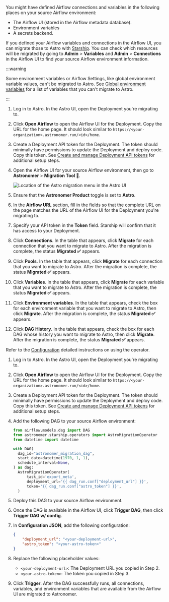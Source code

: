 
You might have defined Airflow connections and variables in the following places on your source Airflow environment:

- The Airflow UI (stored in the Airflow metadata database).
- Environment variables
- A secrets backend.

If you defined your Airflow variables and connections in the Airflow UI, you can migrate those to Astro with [Starship](https://astronomer.github.io/starship/). You can check which resources will be migrated by going to **Admin** > **Variables** and **Admin** > **Connections** in the Airflow UI to find your source Airflow environment information.

:::warning

Some environment variables or Airflow Settings, like global environment variable values, can't be migrated to Astro. See [Global environment variables](https://docs.astronomer.io/astro/platform-variables) for a list of variables that you can't migrate to Astro.

:::

<Tabs>
<TabItem value="plugin" label="Starship Plugin" default>

1. Log in to Astro. In the Astro UI, open the Deployment you're migrating to.
2. Click **Open Airflow** to open the Airflow UI for the Deployment. Copy the URL for the home page. It should look similar to `https://<your-organization>.astronomer.run/<id>/home`.
3. Create a Deployment API token for the Deployment. The token should minimally have permissions to update the Deployment and deploy code. Copy this token. See [Create and manage Deployment API tokens](https://docs.astronomer.io/astro/deployment-api-tokens) for additional setup steps.
4. Open the Airflow UI for your source Airflow environment, then go to **Astronomer** > **Migration Tool 🚀**.

    ![Location of the Astro migration menu in the Astro UI](/img/docs/migration-menu.png)

5. Ensure that the **Astronomer Product** toggle is set to **Astro**.
6. In the **Airflow URL** section, fill in the fields so that the complete URL on the page matches the URL of the Airflow UI for the Deployment you're migrating to. 
7. Specify your API token in the **Token** field. Starship will confirm that it has access to your Deployment. 
8. Click **Connections**. In the table that appears, click **Migrate** for each connection that you want to migrate to Astro. After the migration is complete, the status **Migrated ✅** appears.
9. Click **Pools**. In the table that appears, click **Migrate** for each connection that you want to migrate to Astro. After the migration is complete, the status **Migrated ✅** appears.
10. Click **Variables**. In the table that appears, click **Migrate** for each variable that you want to migrate to Astro. After the migration is complete, the status **Migrated ✅** appears.
11. Click **Environment variables**. In the table that appears, check the box for each environment variable that you want to migrate to Astro, then click **Migrate**. After the migration is complete, the status **Migrated ✅** appears.
12. Click **DAG History**. In the table that appears, check the box for each DAG whose history you want to migrate to Astro, then click **Migrate**. After the migration is complete, the status **Migrated ✅** appears.

</TabItem>
<TabItem value="operator" label="Starship operator">

Refer to the [Configuration](https://astronomer.github.io/starship/operator/#usage) detailed instructions on using the operator.

1. Log in to Astro. In the Astro UI, open the Deployment you're migrating to.
2. Click **Open Airflow** to open the Airflow UI for the Deployment. Copy the URL for the home page. It should look similar to `https://<your-organization>.astronomer.run/<id>/home`.
3. Create a Deployment API token for the Deployment. The token should minimally have permissions to update the Deployment and deploy code. Copy this token. See [Create and manage Deployment API tokens](https://docs.astronomer.io/astro/deployment-api-tokens) for additional setup steps.
4. Add the following DAG to your source Airflow environment:

    ```python
    from airflow.models.dag import DAG
    from astronomer.starship.operators import AstroMigrationOperator
    from datetime import datetime

    with DAG(
      dag_id="astronomer_migration_dag",
      start_date=datetime(1970, 1, 1),
      schedule_interval=None,
    ) as dag:
      AstroMigrationOperator(
          task_id='export_meta',
          deployment_url='{{ dag_run.conf["deployment_url"] }}',
          token='{{ dag_run.conf["astro_token"] }}',
      )
    ```
5. Deploy this DAG to your source Airflow environment.
6. Once the DAG is available in the Airflow UI, click **Trigger DAG**, then click **Trigger DAG w/ config**. 
7. In **Configuration JSON**, add the following configuration:

    ```json
    {
        "deployment_url": "<your-deployment-url>",
        "astro_token": "<your-astro-token>"
    }
    ```

8. Replace the following placeholder values:

    - `<your-deployment-url>`: The Deployment URL you copied in Step 2.
    - `<your-astro-token>`: The token you copied in Step 3.

9. Click **Trigger**. After the DAG successfully runs, all connections, variables, and environment variables that are available from the Airflow UI are migrated to Astronomer.

</TabItem>
</Tabs>
